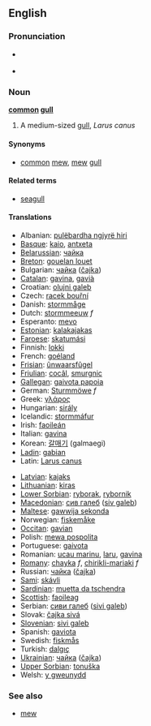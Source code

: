 ==English==

===Pronunciation===
*{{italbrac|[[RP]]}} {{IPA|/ˈkɒmən ˌgʌl/}}
*{{italbrac|US}} {{IPA|/ˈkɑːmən ˌgʌl/}}

===Noun===
{{wikipedia}}

'''[[common]] [[gull]]'''
# A medium-sized [[gull]], ''Larus canus''

====Synonyms====
*[[common]] [[mew]], [[mew]] [[gull]]

====Related terms====
*[[seagull]]

====Translations====
{{top}}
*Albanian: [[pulëbardha ngjyrë hiri]]
*[[Basque]]: [[kaio]], [[antxeta]]
*[[Belarussian]]: [[чайка]]
*[[Breton]]: [[gouelan louet]]
*Bulgarian: [[чайка]] ([[čajka]])
*[[Catalan]]: [[gavina]], [[gavià]]
*Croatian: [[olujni galeb]]
*Czech: [[racek bouřní]]
*Danish: [[stormmåge]]
*Dutch: [[stormmeeuw]] ''f''
*Esperanto: [[mevo]]
*[[Estonian]]: [[kalakajakas]]
*[[Faroese]]: [[skatumási]]
*Finnish: [[lokki]]
*French: [[goéland]] '' ''
*[[Frisian]]: [[ûnwaarsfûgel]]
*[[Friulian]]: [[cocâl]], [[smurgnic]]
*[[Gallegan]]: [[gaivota papoia]]
*German: [[Sturmmöwe]] ''f''
*Greek: [[γλάρος]] '' ''
*Hungarian: [[sirály]]
*Icelandic: [[stormmáfur]]
*Irish: [[faoileán]]
*Italian: [[gavina]] '' ''
*Korean: [[갈매기]] (galmaegi) 
*[[Ladin]]: [[gabian]]
*Latin: [[Larus canus]] '' ''
{{mid}}
*[[Latvian]]: [[kajaks]]
*[[Lithuanian]]: [[kiras]]
*[[Lower Sorbian]]: [[ryborak]], [[rybornik]]
*[[Macedonian]]: [[сив галеб]] ([[siv galeb]])
*[[Maltese]]: [[gawwija sekonda]]
*Norwegian: [[fiskemåke]]
*[[Occitan]]: [[gavian]]
*Polish: [[mewa pospolita]] '' ''
*Portuguese: [[gaivota]]
*Romanian: [[ucau marinu]], [[laru]], [[gavina]]
*[[Romany]]: [[chayka]] ''f'', [[chirikli-mariaki]] ''f''
*Russian: [[чайка]] ([[čajka]]) '' ''
*[[Sami]]: [[skávli]]
*[[Sardinian]]: [[muetta da tschendra]]
*[[Scottish]]: [[faoileag]]
*Serbian: [[сиви галеб]] ([[sivi galeb]])
*Slovak: [[čajka sivá]]
*[[Slovenian]]: [[sivi galeb]]
*Spanish: [[gaviota]] '' ''
*Swedish: [[fiskmås]]
*Turkish: [[dalgıç]]
*[[Ukrainian]]: [[чайка]] ([[čajka]])
*[[Upper Sorbian]]: [[tonuška]]
*Welsh: [[y gweunydd]]
{{bottom}}

===See also===
*[[mew]]